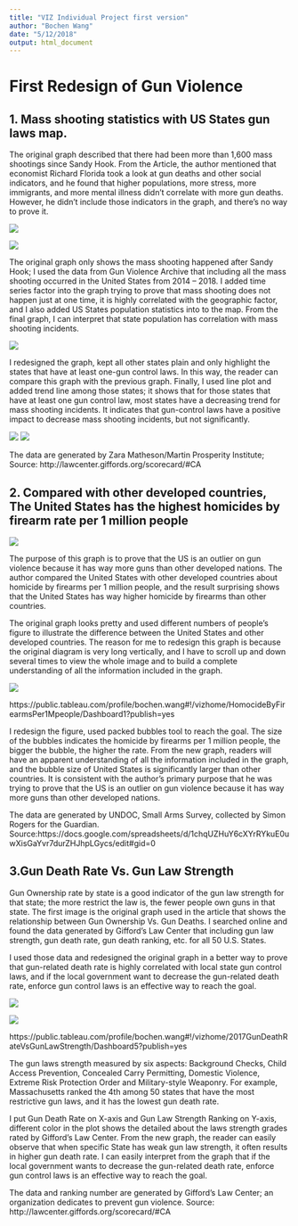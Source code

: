 ```yaml
---
title: "VIZ Individual Project first version"
author: "Bochen Wang"
date: "5/12/2018"
output: html_document
---
```


# First Redesign of Gun Violence

## 1. Mass shooting statistics with US States gun laws map.

The original graph described that there had been more than 1,600 mass shootings since Sandy Hook. From the Article, the author mentioned that economist Richard Florida took a look at gun deaths and other social indicators, and he found that higher populations, more stress, more immigrants, and more mental illness didn’t correlate with more gun deaths. However, he didn’t include those indicators in the graph, and there’s no way to prove it. 
 
![](https://github.com/bochenw/picture/blob/master/Screen%20Shot%202018-05-12%20at%2012.04.02%20AM.png)

![](https://github.com/bochenw/picture/blob/master/Screen%20Shot%202018-05-12%20at%2012.02.52%20AM.png)

The original graph only shows the mass shooting happened after Sandy Hook; I used the data from Gun Violence Archive that including all the mass shooting occurred in the United States from 2014 – 2018. I added time series factor into the graph trying to prove that mass shooting does not happen just at one time, it is highly correlated with the geographic factor, and I also added US States population statistics into to the map. From the final graph, I can interpret that state population has correlation with mass shooting incidents. 

![](https://github.com/bochenw/picture/blob/master/Mass%20shooting%20from%202014-2018.png)

I redesigned the graph, kept all other states plain and only highlight the states that have at least one-gun control laws. In this way, the reader can compare this graph with the previous graph. Finally, I used line plot and added trend line among those states; it shows that for those states that have at least one gun control law, most states have a decreasing trend for mass shooting incidents. It indicates that gun-control laws have a positive impact to decrease mass shooting incidents, but not significantly.

![](https://github.com/bochenw/picture/blob/master/States%20with%20at%20least%20one%20gun%20control%20laws.png)
![](https://github.com/bochenw/picture/blob/master/Mass%20shooting%20happened%20from%202014-2018.png)

The data are generated by Zara Matheson/Martin Prosperity Institute; Source: http://lawcenter.giffords.org/scorecard/#CA


## 2. Compared with other developed countries, The United States has the highest homicides by firearm rate per 1 million people
 
![](https://github.com/bochenw/picture/blob/master/Screen%20Shot%202018-05-12%20at%2012.04.22%20AM.png)

The purpose of this graph is to prove that the US is an outlier on gun violence because it has way more guns than other developed nations. The author compared the United States with other developed countries about homicide by firearms per 1 million people, and the result surprising shows that the United States has way higher homicide by firearms than other countries. 

The original graph looks pretty and used different numbers of people’s figure to illustrate the difference between the United States and other developed countries. The reason for me to redesign this graph is because the original diagram is very long vertically, and I have to scroll up and down several times to view the whole image and to build a complete understanding of all the information included in the graph. 

![](https://github.com/bochenw/picture/blob/master/homocide%20by%20firearms.png)

https://public.tableau.com/profile/bochen.wang#!/vizhome/HomocideByFirearmsPer1Mpeople/Dashboard1?publish=yes

I redesign the figure, used packed bubbles tool to reach the goal. The size of the bubbles indicates the homicide by firearms per 1 million people, the bigger the bubble, the higher the rate. From the new graph, readers will have an apparent understanding of all the information included in the graph, and the bubble size of United States is significantly larger than other countries. It is consistent with the author’s primary purpose that he was trying to prove that the US is an outlier on gun violence because it has way more guns than other developed nations.

The data are generated by UNDOC, Small Arms Survey, collected by Simon Rogers for the Guardian. Source:https://docs.google.com/spreadsheets/d/1chqUZHuY6cXYrRYkuE0uwXisGaYvr7durZHJhpLGycs/edit#gid=0


## 3.Gun Death Rate Vs. Gun Law Strength

Gun Ownership rate by state is a good indicator of the gun law strength for that state; the more restrict the law is, the fewer people own guns in that state. The first image is the original graph used in the article that shows the relationship between Gun Ownership Vs. Gun Deaths.  I searched online and found the data generated by Gifford’s Law Center that including gun law strength, gun death rate, gun death ranking, etc. for all 50 U.S. States.  

I used those data and redesigned the original graph in a better way to prove that gun-related death rate is highly correlated with local state gun control laws, and if the local government want to decrease the gun-related death rate, enforce gun control laws is an effective way to reach the goal.

 
![](https://github.com/bochenw/picture/blob/master/Screen%20Shot%202018-05-12%20at%2012.03.51%20AM.png)

![](https://github.com/bochenw/picture/blob/master/2017%20Gun%20Death%20Rate%20Vs%20Gun%20Law%20Strength.png)

https://public.tableau.com/profile/bochen.wang#!/vizhome/2017GunDeathRateVsGunLawStrength/Dashboard5?publish=yes

The gun laws strength measured by six aspects: Background Checks, Child Access Prevention, Concealed Carry Permitting, Domestic Violence, Extreme Risk Protection Order and Military-style Weaponry. For example, Massachusetts ranked the 4th among 50 states that have the most restrictive gun laws, and it has the lowest gun death rate.

I put Gun Death Rate on X-axis and Gun Law Strength Ranking on Y-axis, different color in the plot shows the detailed about the laws strength grades rated by Gifford’s Law Center. From the new graph, the reader can easily observe that when specific State has weak gun law strength, it often results in higher gun death rate. I can easily interpret from the graph that if the local government wants to decrease the gun-related death rate, enforce gun control laws is an effective way to reach the goal.

The data and ranking number are generated by Gifford’s Law Center; an organization dedicates to prevent gun violence. Source: http://lawcenter.giffords.org/scorecard/#CA
